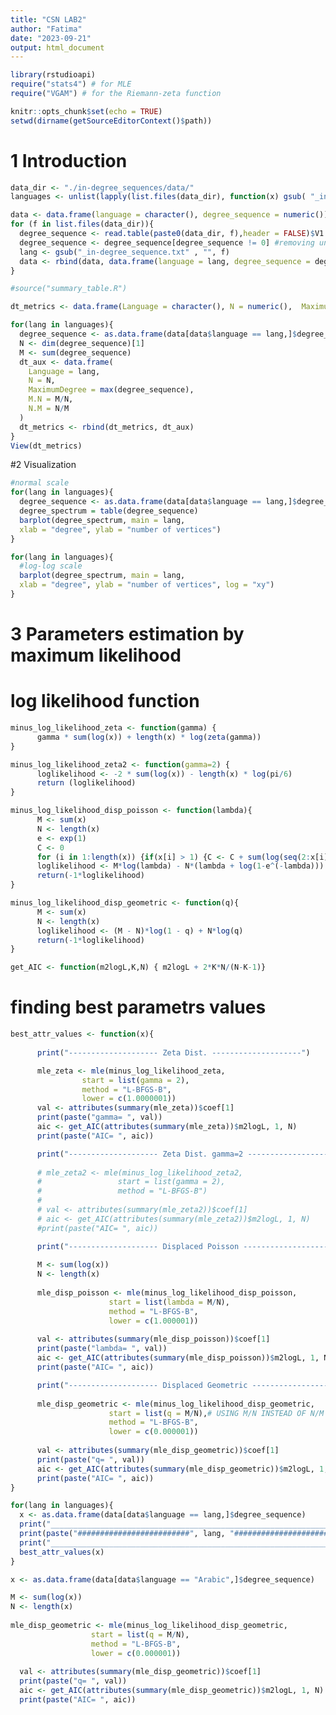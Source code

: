 ```yaml
---
title: "CSN LAB2"
author: "Fatima"
date: "2023-09-21"
output: html_document
---
```

```r
library(rstudioapi)
require("stats4") # for MLE
require("VGAM") # for the Riemann-zeta function
```

```r
knitr::opts_chunk$set(echo = TRUE)
setwd(dirname(getSourceEditorContext()$path))
```


# 1 Introduction

```r
data_dir <- "./in-degree_sequences/data/"
languages <- unlist(lapply(list.files(data_dir), function(x) gsub( "_in-degree_sequence.txt" , "", x)))

data <- data.frame(language = character(), degree_sequence = numeric())
for (f in list.files(data_dir)){
  degree_sequence <- read.table(paste0(data_dir, f),header = FALSE)$V1
  degree_sequence <- degree_sequence[degree_sequence != 0] #removing unconnected nodes
  lang <- gsub("_in-degree_sequence.txt" , "", f)
  data <- rbind(data, data.frame(language = lang, degree_sequence = degree_sequence))
}
```


```r
#source("summary_table.R")
```

```r
dt_metrics <- data.frame(Language = character(), N = numeric(),  MaximumDegree = numeric(), degree = numeric(), M.N = numeric(), N.M = numeric())

for(lang in languages){
  degree_sequence <- as.data.frame(data[data$language == lang,]$degree_sequence)
  N <- dim(degree_sequence)[1]
  M <- sum(degree_sequence)
  dt_aux <- data.frame(
    Language = lang,
    N = N,
    MaximumDegree = max(degree_sequence),
    M.N = M/N,
    N.M = N/M
  )
  dt_metrics <- rbind(dt_metrics, dt_aux)
}
View(dt_metrics)
```


#2 Visualization


```r
#normal scale
for(lang in languages){
  degree_sequence <- as.data.frame(data[data$language == lang,]$degree_sequence)
  degree_spectrum = table(degree_sequence)
  barplot(degree_spectrum, main = lang,
  xlab = "degree", ylab = "number of vertices")
}
```

```r
for(lang in languages){
  #log-log scale
  barplot(degree_spectrum, main = lang,
  xlab = "degree", ylab = "number of vertices", log = "xy")
}
```

# 3 Parameters estimation by maximum likelihood

# log likelihood function


```r
minus_log_likelihood_zeta <- function(gamma) {
      gamma * sum(log(x)) + length(x) * log(zeta(gamma))
}

minus_log_likelihood_zeta2 <- function(gamma=2) {
      loglikelihood <- -2 * sum(log(x)) - length(x) * log(pi/6)
      return (loglikelihood)
}

minus_log_likelihood_disp_poisson <- function(lambda){
      M <- sum(x)
      N <- length(x)
      e <- exp(1)
      C <- 0
      for (i in 1:length(x)) {if(x[i] > 1) {C <- C + sum(log(seq(2:x[i])))}}
      loglikelihood <- M*log(lambda) - N*(lambda + log(1-e^(-lambda))) - C
      return(-1*loglikelihood)
}

minus_log_likelihood_disp_geometric <- function(q){
      M <- sum(x)
      N <- length(x)
      loglikelihood <- (M - N)*log(1 - q) + N*log(q)
      return(-1*loglikelihood)
}

get_AIC <- function(m2logL,K,N) { m2logL + 2*K*N/(N-K-1)}

```


# finding best parametrs values
```r
best_attr_values <- function(x){
  
      print("-------------------- Zeta Dist. --------------------")

      mle_zeta <- mle(minus_log_likelihood_zeta,
                start = list(gamma = 2),
                method = "L-BFGS-B",
                lower = c(1.0000001))
      val <- attributes(summary(mle_zeta))$coef[1]
      print(paste("gamma= ", val))
      aic <- get_AIC(attributes(summary(mle_zeta))$m2logL, 1, N)
      print(paste("AIC= ", aic))

      print("-------------------- Zeta Dist. gamma=2 --------------------")
      
      # mle_zeta2 <- mle(minus_log_likelihood_zeta2,
      #                 start = list(gamma = 2),
      #                 method = "L-BFGS-B")
      # 
      # val <- attributes(summary(mle_zeta2))$coef[1]
      # aic <- get_AIC(attributes(summary(mle_zeta2))$m2logL, 1, N)
      #print(paste("AIC= ", aic))

      print("-------------------- Displaced Poisson --------------------")
      
      M <- sum(log(x))
      N <- length(x)
      
      mle_disp_poisson <- mle(minus_log_likelihood_disp_poisson,
                      start = list(lambda = M/N),
                      method = "L-BFGS-B",
                      lower = c(1.000001))
      
      val <- attributes(summary(mle_disp_poisson))$coef[1]
      print(paste("lambda= ", val))
      aic <- get_AIC(attributes(summary(mle_disp_poisson))$m2logL, 1, N)
      print(paste("AIC= ", aic))

      print("-------------------- Displaced Geometric --------------------")
      
      mle_disp_geometric <- mle(minus_log_likelihood_disp_geometric,
                      start = list(q = M/N),# USING M/N INSTEAD OF N/M
                      method = "L-BFGS-B",
                      lower = c(0.000001))
      
      val <- attributes(summary(mle_disp_geometric))$coef[1]
      print(paste("q= ", val))
      aic <- get_AIC(attributes(summary(mle_disp_geometric))$m2logL, 1, N)
      print(paste("AIC= ", aic))
}
```


```r
for(lang in languages){
  x <- as.data.frame(data[data$language == lang,]$degree_sequence)
  print("___________________________________________________________________________")
  print(paste("#########################", lang, "#############################"))
  print("___________________________________________________________________________")
  best_attr_values(x)
}
```



```r
x <- as.data.frame(data[data$language == "Arabic",]$degree_sequence)

M <- sum(log(x))
N <- length(x)
      
mle_disp_geometric <- mle(minus_log_likelihood_disp_geometric,
                  start = list(q = M/N),
                  method = "L-BFGS-B",
                  lower = c(0.000001))
  
  val <- attributes(summary(mle_disp_geometric))$coef[1]
  print(paste("q= ", val))
  aic <- get_AIC(attributes(summary(mle_disp_geometric))$m2logL, 1, N)
  print(paste("AIC= ", aic))
```

```r

```

```r

```

```r

```

